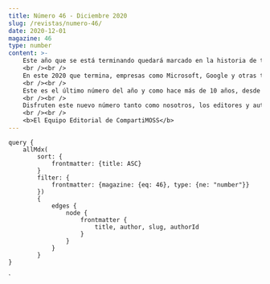 ```yaml
---
title: Número 46 - Diciembre 2020
slug: /revistas/numero-46/
date: 2020-12-01
magazine: 46
type: number
content: >-
    Este año que se está terminando quedará marcado en la historia de todos nosotros. En este 2020 que se está yendo nos azotó una pandemia mundial, el mundo se vio envuelto en una lucha contra un virus que nos desbastó, nos aisló y nos encerró en nuestras propias prisiones, nuestras casas. A lo largo de todos estos meses muchas personas perdieron seres queridos sin poder despedirse, otras se pusieron el uniforme que les correspondía y salieron a dar pelea a este virus que nos estaba ganando, y hoy en día nos sigue ganando; a todos ellos queremos darles las gracias, ¡gracias por su lucha incondicional!
    <br /><br />
    En este 2020 que termina, empresas como Microsoft, Google y otras tantas, dejaron sus intereses de lado y pusieron su estructura de servicios a disposición de cada uno de nosotros. Sin ir más lejos, Microsoft, cuando el virus empezó hacer estragos a nivel mundial, libero Microsoft Teams para que todos, estuviéramos donde estuviéramos, pudiéramos estar conectados, comunicados y trabajar de forma remota. El teletrabajo, en menos de una semana, se transformó en una modalidad mundial para todos. Y muchas empresas, que jamás pensaron en implementar está forma de trabajar, tuvieron que adaptarse rápidamente, y a través de los servicios de la nube encontraron la solución.
    <br /><br />
    Este es el último número del año y como hace más de 10 años, desde el equipo de CompartiMOSS queremos desearles que terminen este 2020 lo mejor posible y que el 2021 sea un año diferente, nos encuentre a todos más unidos.
    <br /><br />
    Disfruten este nuevo número tanto como nosotros, los editores y autores, disfrutamos creándolo. 
    <br /><br />
    <b>​El Equipo Editorial de CompartiMOSS</b>
---
```



<NumberHeader frontmatter={props.pageContext.frontmatter} />

<ViewArticles articles={props.data.allMdx} title="Índice" />

<ViewPartners />

    query {
        allMdx(    
            sort: {
                frontmatter: {title: ASC}
            }
            filter: {
                frontmatter: {magazine: {eq: 46}, type: {ne: "number"}}
            }) 
            {
                edges {
                    node {
                        frontmatter {
                            title, author, slug, authorId
                        }      
                    }
                }
            }
    }
`

